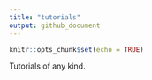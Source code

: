 ```yaml
---
title: "tutorials"
output: github_document
---
```


```r
knitr::opts_chunk$set(echo = TRUE)
```

Tutorials of any kind.
